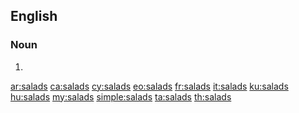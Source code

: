 ==English==

===Noun===
{{head|en|plural}}

# {{plural of|salad|lang=en}}

[[ar:salads]]
[[ca:salads]]
[[cy:salads]]
[[eo:salads]]
[[fr:salads]]
[[it:salads]]
[[ku:salads]]
[[hu:salads]]
[[my:salads]]
[[simple:salads]]
[[ta:salads]]
[[th:salads]]